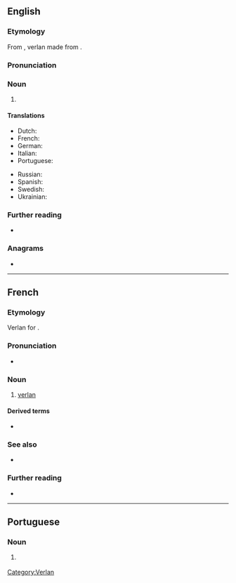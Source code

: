 {{also|Verlan}}
==English==
{{examples-right|examples=

* {{m|fr|barjot}} (from {{m|fr|jobard}}, “crazy”)
* {{m|fr|laisse béton}} (from {{m|fr|laisser tomber|laisse tomber}}, “forget it”)
* {{m|fr|keum}} (from {{m|fr|mec}}, “guy, bloke”)
* {{m|fr|meuf}} (from {{m|fr|femme}}, “woman,  lady”)
* {{m|fr|ripou}} (from {{m|fr|pourri}}, “corrupt, rotten”)
* {{m|fr|tromé}} (from {{m|fr|métro}}, “subway, underground”)
* {{m|fr|[[t'es]] [[ouf]]}} (from {{m|fr|tu es [[fou]]}}, “you are crazy”)
* {{m|fr|verlan}} (from {{m|fr|à l'[[envers]]}}, “back to front”)}}

===Etymology===
From {{bor|en|fr|verlan}}, verlan made from {{m|fr|envers|à l'envers|back to front}}.

===Pronunciation===
{{rfp|en}}

===Noun===
{{en-noun|-}}

# {{def|A type of [[backslang]] used in [[French]], in which the order of the [[syllable]]s or sounds of words is changed.}}

====Translations====
{{trans-top|a type of backslang used in French}}
* Dutch: {{t|nl|verlan|n}}
* French: {{t+|fr|verlan|m}}
* German: {{t|de|Verlan}}<!--gender? See German Wikipedia article-->
* Italian: {{t|it|verlan|m}}
* Portuguese: {{t|pt|verlan|m}}
{{trans-mid}}
* Russian: {{t+|ru|верла́н|m}}
* Spanish: {{t|es|verlan|m}}
* Swedish: {{t+|sv|verlan|c}}
* Ukrainian: {{t|uk|верла́н|m}}
{{trans-bottom}}

===Further reading===
* {{projectlink|wikipedia}}

===Anagrams===
* {{anagrams|en|Lavern|Vernal|nerval|vernal}}

----

==French==

===Etymology===
Verlan for {{m|fr|envers|à l'envers|back to front}}.

===Pronunciation===
* {{fr-IPA}}

===Noun===
{{fr-noun|m|-}}

# [[#English|verlan]]

====Derived terms====
* {{l|fr|verlaniser}}

===See also===
* {{l|fr|louchébem}}

===Further reading===
* {{R:TLFi}}

[[Category:Verlan]]

----

==Portuguese==

===Noun===
{{pt-noun|m|-}}

# {{l|en|verlan}} {{gloss|a type of backslang used in France}}